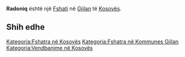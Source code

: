 {{Fshat në Kosovës
 | Emri                = Radoniq
 | EmriAlt                = Radenic,Radenić,Radonic,Radoniq,Radoniç,Radonjic,Radonjić,Радењић,Радоњић
 | Emri (Rasa dhanore) = 
 | Figura              = 
 | Shteti              = Kosovës
 | Komuna              = Gjilan
 | Kodi postar         = 
 | Sipërfaqja          = 

 | Popullsia           = 

 | Regj. i popullsisë  = 
 | Dend. e popullsisë  = 
 | Faqja zyrtare       = 
 <!--- Koordinatat ----> 
 | Gjerësia            = 42.48333
 | Gjatësia            = 20.43333
 | Lartësia            = 
}}
'''Radoniq''' është një [[Fshati]] në [[Gjilan]] të [[Kosovës]].

<!-- == Gjeografia == -->
<!-- == Historia == -->
<!-- == Demografia == -->
== Shih edhe ==
{{Komuna Gjilan}}
{{Kosovo-Administrata-Cung}}

[[Kategoria:Fshatra në Kosovës]]
[[Kategoria:Fshatra në Kommunes Gjilan]]
[[Kategoria:Vendbanime në Kosovës]]
